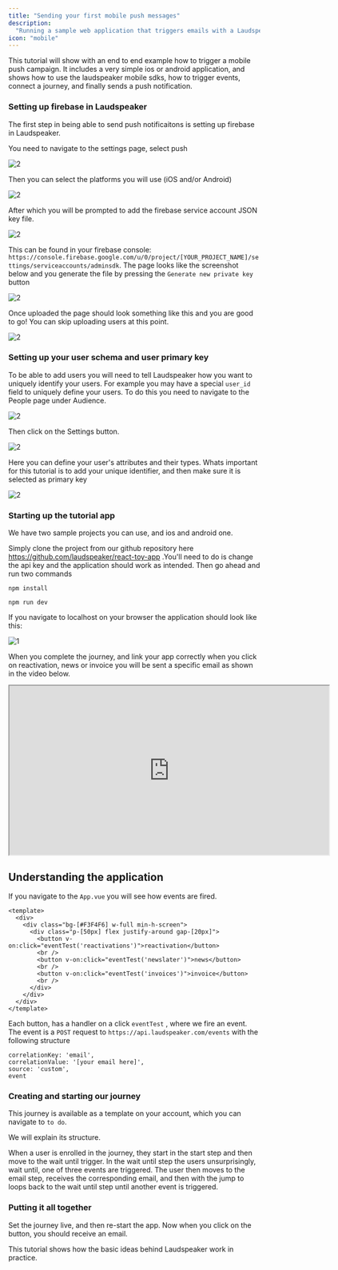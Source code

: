 ```yaml
---
title: "Sending your first mobile push messages"
description:
  "Running a sample web application that triggers emails with a Laudspeaker journey."
icon: "mobile"
---
```


This tutorial will show with an end to end example how to trigger a mobile push campaign. It includes a very simple ios or android application, and shows how to use the laudspeaker mobile sdks, how to trigger events, connect a journey, and finally sends a push notification.

### Setting up firebase in Laudspeaker

The first step in being able to send push notificaitons is setting up firebase in Laudspeaker. 

You need to navigate to the settings page, select push

![2](/images/guides/getting-started/push_options.png)

Then you can select the platforms you will use (iOS and/or Android)

![2](/images/guides/getting-started/push_platforms.png)

After which you will be prompted to add the firebase service account JSON key file. 

![2](/images/guides/getting-started/firebase_upload.png)

This can be found in your firebase console: `https://console.firebase.google.com/u/0/project/[YOUR_PROJECT_NAME]/settings/serviceaccounts/adminsdk`. The page looks like the screenshot below and you generate the file by pressing the `Generate new private key` button

![2](/images/guides/getting-started/firebasekey.png)

Once uploaded the page should look something like this and you are good to go! You can skip uploading users at this point.

![2](/images/guides/getting-started/server_key.png)

### Setting up your user schema and user primary key

To be able to add users you will need to tell Laudspeaker how you want to uniquely identify your users. For example you may have a special `user_id` field to uniquely define your users. To do this you need to navigate to the People page under Audience. 

![2](/images/guides/getting-started/people_page.png)

Then click on the Settings button.

![2](/images/guides/getting-started/attributes.png)

Here you can define your user's attributes and their types. Whats important for this tutorial is to add your unique identifier, and  then make sure it is selected as primary key

![2](/images/guides/getting-started/primary_key.png)

### Starting up the tutorial app

We have two sample projects you can use, and ios and android one.

Simply clone the project from our github repository here https://github.com/laudspeaker/react-toy-app .You'll need to do is change the api key and the application should work as intended. Then go ahead and run two commands

```
npm install 
```

```
npm run dev
```

If you navigate to localhost on your browser the application should look like this:

![1](/images/guides/getting-started/example-events.png)

When you complete the journey, and link your app correctly when you click on reactivation, news or invoice you will be sent a specific email as shown in the video below.

<iframe width="640" height="339" src="https://www.loom.com/embed/73be3a94483143349748bbb8b3dcc077?sid=ab8e845e-8377-4983-a208-ac3099a9afe9"> </iframe>

## Understanding the application

If you navigate to the `App.vue` you will see how events are fired.

```
<template>
  <div>
    <div class="bg-[#F3F4F6] w-full min-h-screen">
      <div class="p-[50px] flex justify-around gap-[20px]">
        <button v-on:click="eventTest('reactivations')">reactivation</button>
        <br />
        <button v-on:click="eventTest('newslater')">news</button>
        <br />
        <button v-on:click="eventTest('invoices')">invoice</button>
        <br />
      </div>
    </div>
  </div>
</template>
```

Each button, has a handler on a click `eventTest` , where we fire an event. The event is a `POST` request to `https://api.laudspeaker.com/events` with the following structure

```
correlationKey: 'email',
correlationValue: '[your email here]',
source: 'custom',
event

```

### Creating and starting our journey

This journey is available as a template on your account, which you can navigate to `to do`.

We will explain its structure.

When a user is enrolled in the journey, they start in the start step and then move to the wait until trigger. In the wait until step the users unsurprisingly, wait until, one of three events are triggered. The user then moves to the email step, receives the corresponding email, and then with the jump to loops back to the wait until step until another event is triggered.

### Putting it all together

Set the journey live, and then re-start the app. Now when you click on the button, you should receive an email.

This tutorial shows how the basic ideas behind Laudspeaker work in practice. 

